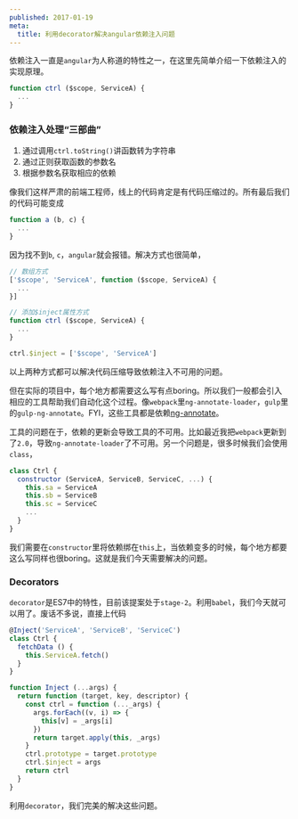 ```yaml
---
published: 2017-01-19
meta:
  title: 利用decorator解决angular依赖注入问题
---
```



依赖注入一直是`angular`为人称道的特性之一，在这里先简单介绍一下依赖注入的实现原理。

```js controller.js
function ctrl ($scope, ServiceA) {
  ...
}
```

### 依赖注入处理“三部曲”

1. 通过调用`ctrl.toString()`讲函数转为字符串
2. 通过正则获取函数的参数名
3. 根据参数名获取相应的依赖

像我们这样严肃的前端工程师，线上的代码肯定是有代码压缩过的。所有最后我们的代码可能变成

```js controller.js
function a (b, c) {
  ...
}
```

因为找不到`b`, `c`，`angular`就会报错。解决方式也很简单，

```js
// 数组方式
['$scope', 'ServiceA', function ($scope, ServiceA) {
  ...
}]

// 添加$inject属性方式
function ctrl ($scope, ServiceA) {
  ...
}

ctrl.$inject = ['$scope', 'ServiceA']
```

以上两种方式都可以解决代码压缩导致依赖注入不可用的问题。

但在实际的项目中，每个地方都需要这么写有点boring。所以我们一般都会引入相应的工具帮助我们自动化这个过程。像`webpack`里`ng-annotate-loader`，`gulp`里的`gulp-ng-annotate`。FYI，这些工具都是依赖[ng-annotate](https://github.com/olov/ng-annotate)。

工具的问题在于，依赖的更新会导致工具的不可用。比如最近我把`webpack`更新到了`2.0`，导致`ng-annotate-loader`了不可用。另一个问题是，很多时候我们会使用`class`，

```js controller.js
class Ctrl {
  constructor (ServiceA, ServiceB, ServiceC, ...) {
    this.sa = ServiceA
    this.sb = ServiceB
    this.sc = ServiceC
    ...
  }
}
```

我们需要在`constructor`里将依赖绑在`this`上，当依赖变多的时候，每个地方都要这么写同样也很boring。这就是我们今天需要解决的问题。

### Decorators

`decorator`是ES7中的特性，目前该提案处于`stage-2`。利用`babel`，我们今天就可以用了。废话不多说，直接上代码


```js
@Inject('ServiceA', 'ServiceB', 'ServiceC')
class Ctrl {
  fetchData () {
    this.ServiceA.fetch()
  }
}

function Inject (...args) {
  return function (target, key, descriptor) {
    const ctrl = function (..._args) {
      args.forEach((v, i) => {
        this[v] = _args[i]
      })
      return target.apply(this, _args)
    }
    ctrl.prototype = target.prototype
    ctrl.$inject = args
    return ctrl
  }
}
```

利用`decorator`，我们完美的解决这些问题。
